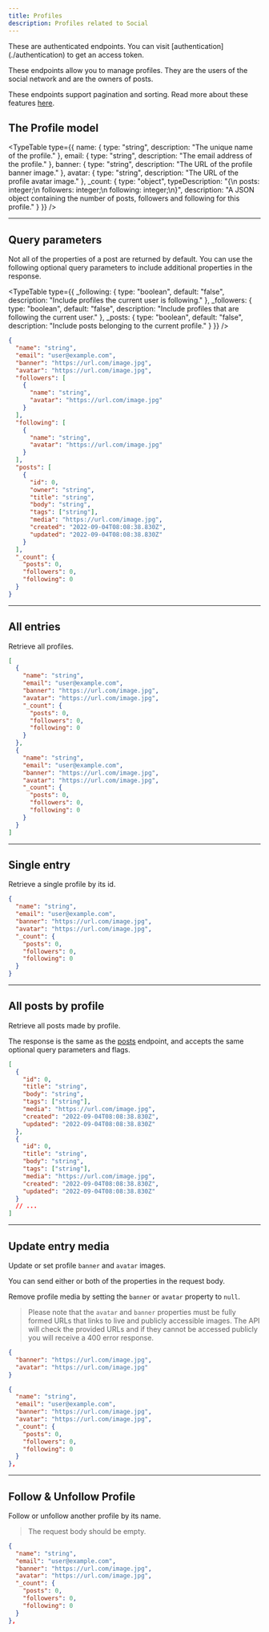```yaml
---
title: Profiles
description: Profiles related to Social
---
```



<Callout variant="warning">
  These are authenticated endpoints. You can visit [authentication](./authentication) to get an access token.
</Callout>

These endpoints allow you to manage profiles. They are the users of the social network and are the owners of posts.

These endpoints support pagination and sorting. Read more about these features [here](../pagination-sorting).

## The Profile model

<TypeTable
  type={{
    name: { type: "string", description: "The unique name of the profile." },
    email: { type: "string", description: "The email address of the profile." },
    banner: { type: "string", description: "The URL of the profile banner image." },
    avatar: { type: "string", description: "The URL of the profile avatar image." },
    _count: {
      type: "object",
      typeDescription: "{\n  posts: integer;\n  followers: integer;\n  following: integer;\n}",
      description: "A JSON object containing the number of posts, followers and following for this profile."
    }
  }}
/>

<Hr />

## Query parameters

Not all of the properties of a post are returned by default. You can use the following optional query parameters to include additional properties in the response.

<TypeTable
  type={{
    _following: { type: "boolean", default: "false", description: "Include profiles the current user is following." },
    _followers: {
      type: "boolean",
      default: "false",
      description: "Include profiles that are following the current user."
    },
    _posts: { type: "boolean", default: "false", description: "Include posts belonging to the current profile." }
  }}
/>

```json title="Example with all optional query parameters"
{
  "name": "string",
  "email": "user@example.com",
  "banner": "https://url.com/image.jpg",
  "avatar": "https://url.com/image.jpg",
  "followers": [
    {
      "name": "string",
      "avatar": "https://url.com/image.jpg"
    }
  ],
  "following": [
    {
      "name": "string",
      "avatar": "https://url.com/image.jpg"
    }
  ],
  "posts": [
    {
      "id": 0,
      "owner": "string",
      "title": "string",
      "body": "string",
      "tags": ["string"],
      "media": "https://url.com/image.jpg",
      "created": "2022-09-04T08:08:38.830Z",
      "updated": "2022-09-04T08:08:38.830Z"
    }
  ],
  "_count": {
    "posts": 0,
    "followers": 0,
    "following": 0
  }
}
```

<Hr />

## All entries

<EndpointDetails path="/social/profiles" />

Retrieve all profiles.

```json title="Response"
[
  {
    "name": "string",
    "email": "user@example.com",
    "banner": "https://url.com/image.jpg",
    "avatar": "https://url.com/image.jpg",
    "_count": {
      "posts": 0,
      "followers": 0,
      "following": 0
    }
  },
  {
    "name": "string",
    "email": "user@example.com",
    "banner": "https://url.com/image.jpg",
    "avatar": "https://url.com/image.jpg",
    "_count": {
      "posts": 0,
      "followers": 0,
      "following": 0
    }
  }
]
```

<Hr />

## Single entry

<EndpointDetails path="/social/profiles/<name>" />

Retrieve a single profile by its id.

```json title="Response"
{
  "name": "string",
  "email": "user@example.com",
  "banner": "https://url.com/image.jpg",
  "avatar": "https://url.com/image.jpg",
  "_count": {
    "posts": 0,
    "followers": 0,
    "following": 0
  }
}
```

<Hr />

## All posts by profile

<EndpointDetails path="/social/profiles/<name>/posts" />

Retrieve all posts made by profile.

The response is the same as the [posts](./posts#all-entries) endpoint, and accepts the same optional query parameters and flags.

```json title="Response"
[
  {
    "id": 0,
    "title": "string",
    "body": "string",
    "tags": ["string"],
    "media": "https://url.com/image.jpg",
    "created": "2022-09-04T08:08:38.830Z",
    "updated": "2022-09-04T08:08:38.830Z"
  },
  {
    "id": 0,
    "title": "string",
    "body": "string",
    "tags": ["string"],
    "media": "https://url.com/image.jpg",
    "created": "2022-09-04T08:08:38.830Z",
    "updated": "2022-09-04T08:08:38.830Z"
  }
  // ...
]
```

<Hr />

## Update entry media

<EndpointDetails method="PUT" path="/social/profiles/<name>/media" />

Update or set profile `banner` and `avatar` images.

You can send either or both of the properties in the request body.

Remove profile media by setting the `banner` or `avatar` property to `null`.

> Please note that the `avatar` and `banner` properties must be fully formed URLs that links to live and publicly accessible images. The API will check the provided URLs and if they cannot be accessed publicly you will receive a 400 error response.

```json title="Request"
{
  "banner": "https://url.com/image.jpg",
  "avatar": "https://url.com/image.jpg"
}
```

```json title="Response"
{
  "name": "string",
  "email": "user@example.com",
  "banner": "https://url.com/image.jpg",
  "avatar": "https://url.com/image.jpg",
  "_count": {
    "posts": 0,
    "followers": 0,
    "following": 0
  }
},
```

<Hr />

## Follow & Unfollow Profile

<EndpointDetails method="PUT" path="/social/profiles/<name>/follow" />
<EndpointDetails method="PUT" path="/social/profiles/<name>/unfollow" />

Follow or unfollow another profile by its name.

> The request body should be empty.

```json title="Response"
{
  "name": "string",
  "email": "user@example.com",
  "banner": "https://url.com/image.jpg",
  "avatar": "https://url.com/image.jpg",
  "_count": {
    "posts": 0,
    "followers": 0,
    "following": 0
  }
},
```
